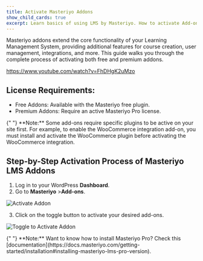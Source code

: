 ```yaml
---
title: Activate Masteriyo Addons
show_child_cards: true
excerpt: Learn basics of using LMS by Masteriyo. How to activate Add-ons.
---
```

Masteriyo addons extend the core functionality of your Learning Management System, providing additional features for course creation, user management, integrations, and more. This guide walks you through the complete process of activating both free and premium addons.

<Embed>https://www.youtube.com/watch?v=FhDHgK2uMzo</Embed>

## License Requirements:
- Free Addons: Available with the Masteriyo free plugin.
- Premium Addons: Require an active Masteriyo Pro license.

<Callout>
  {" "}  
  **Note:** Some add-ons require specific plugins to be active on your site first. For example, to enable the WooCommerce integration add-on, you must install and activate the WooCommerce plugin before activating the WooCommerce integration. 
  </Callout>

## Step-by-Step Activation Process of Masteriyo LMS Addons

1. Log in to your WordPress **Dashboard**.
2. Go to **Masteriyo** >**Add-ons**.

![Activate Addon](https://raw.githubusercontent.com/Masteriyo/masteriyo-docs/main/assets/images/activate-addons/navigate-to-addons-page.png)

3. Click on the toggle button to activate your desired add-ons.

![Toggle to Activate Addon](https://raw.githubusercontent.com/Masteriyo/masteriyo-docs/main/assets/images/activate-addons/enable-masteriyo-addon.gif)

<Callout>
  {" "}  
  **Note:** Want to know how to install Masteriyo Pro? Check this [documentation](https://docs.masteriyo.com/getting-started/installation#installing-masteriyo-lms-pro-version). 
  </Callout>
